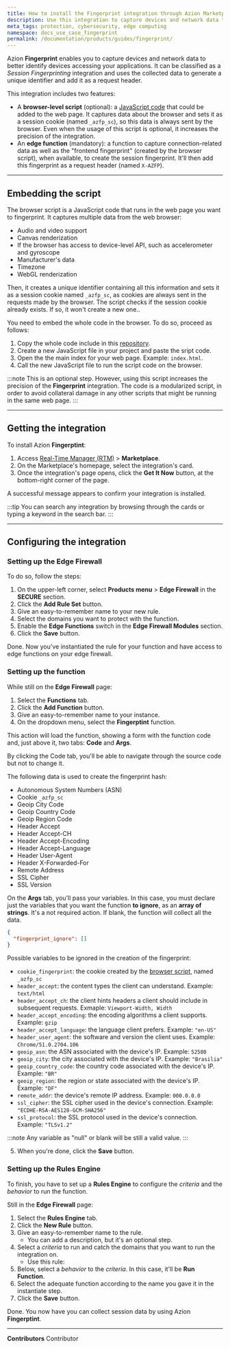 ```yaml
---
title: How to install the Fingerprint integration through Azion Marketplace
description: Use this integration to capture devices and network data to better identify devices accessing your applications. 
meta_tags: protection, cybersecurity, edge computing
namespace: docs_use_case_fingerprint
permalink: /documentation/products/guides/fingerprint/
---
```


Azion **Fingerprint** enables you to capture devices and network data to better identify devices accessing your applications. It can be classified as a *Session Fingerprinting* integration and uses the collected data to generate a unique identifier and add it as a request header.

This integration includes two features:

- A **browser-level script** (optional): a [JavaScript code](#embedding-the-script) that could be added to the web page. It captures data about the browser and sets it as a session cookie (named `_azfp_sc`), so this data is always sent by the browser. Even when the usage of this script is optional, it increases the precision of the integration.
- An **edge function** (mandatory): a function to capture connection-related data as well as the "frontend fingerprint" (created by the browser script), when available, to create the session fingerprint. It'll then add this fingerprint as a request header (named `X-AZFP`).

---

## Embedding the script

The browser script is a JavaScript code that runs in the web page you want to fingerprint. It captures multiple data from the web browser:

- Audio and video support
- Canvas renderization
- If the browser has access to device-level API, such as accelerometer and gyroscope
- Manufacturer's data
- Timezone
- WebGL renderization

Then, it creates a unique identifier containing all this information and sets it as a session cookie named `_azfp_sc`, as cookies are always sent in the requests made by the browser. The script checks if the session cookie already exists. If so, it won't create a new one..

You need to embed the whole code in the browser. To do so, proceed as follows:

1. Copy the whole code include in this [repository]().
2. Create a new JavaScript file in your project and paste the sript code.
3. Open the the main index for your web page. Example: `index.html`.
4. Call the new JavaScript file to run the script code on the browser.

:::note
This is an optional step. However, using this script increases the precision of the **Fingerprint** integration. The code is a modularized script, in order to avoid collateral damage in any other scripts that might be running in the same web page.
:::

---

## Getting the integration

To install Azion **Fingerptint**:

1. Access [Real-Time Manager (RTM)](/en/documentation/products/guides/how-to-access-rtm/) > **Marketplace**.
2. On the Marketplace's homepage, select the integration's card.
3. Once the integration's page opens, click the **Get It Now** button, at the bottom-right corner of the page.

A successful message appears to confirm your integration is installed.

:::tip
You can search any integration by browsing through the cards or typing a keyword in the search bar. 
:::

---

## Configuring the integration

### Setting up the Edge Firewall

To do so, follow the steps:

1. On the upper-left corner, select **Products menu** > **Edge Firewall** in the **SECURE** section.
2. Click the **Add Rule Set** button.
3. Give an easy-to-remember name to your new rule.
4. Select the domains you want to protect with the function.
5. Enable the **Edge Functions** switch in the **Edge Firewall Modules** section.
6. Click the **Save** button.

Done. Now you've instantiated the rule for your function and have access to edge functions on your edge firewall.

### Setting up the function

While still on the **Edge Firewall** page:

1. Select the **Functions** tab.
2. Click the **Add Function** button.
3. Give an easy-to-remember name to your instance.
4. On the dropdown menu, select the **Fingerptint** function.

This action will load the function, showing a form with the function code and, just above it, two tabs: **Code** and **Args**.

By clicking the Code tab, you'll be able to navigate through the source code but not to change it.

The following data is used to create the fingerprint hash:

- Autonomous System Numbers (ASN)
- Cookie `_azfp_sc`
- Geoip City Code
- Geoip Country Code
- Geoip Region Code
- Header Accept
- Header Accept-CH
- Header Accept-Encoding
- Header Accept-Language
- Header User-Agent
- Header X-Forwarded-For
- Remote Address
- SSL Cipher
- SSL Version

On the **Args** tab, you'll pass your variables. In this case, you must declare just the variables that you want the function **to ignore**, as an **array of strings**. It's a not required action. If blank, the function will collect all the data.

```json
{
  "fingerprint_ignore": []
}
```

Possible variables to be ignored in the creation of the fingerprint:

- `cookie_fingerprint`: the cookie created by the [browser script](#embedding-the-script), named `_azfp_sc`
- `header_accept`: the content types the client can understand. Example: `text/html`
- `header_accept_ch`: the client hints headers a client should include in subsequent requests. Exmaple: `Viewport-Width, Width`
- `header_accept_encoding`: the encoding algorithms a client supports. Example: `gzip`
- `header_accept_language`: the language client prefers. Example: `"en-US"`
- `header_user_agent`: the software and version the client uses. Example: `Chrome/51.0.2704.106`
- `geoip_asn`: the ASN associated with the device's IP. Example: `52580`
- `geoip_city`: the city associated with the device's IP. Example: `"Brasilia"`
- `geoip_country_code`: the country code associated with the device's IP. Example: `"BR"`
- `geoip_region`: the region or state associated with the device's IP. Example: `"DF"`
- `remote_addr`: the device's remote IP address. Example: `000.0.0.0`
- `ssl_cipher`: the SSL cipher used in the device's connection. Example: `"ECDHE-RSA-AES128-GCM-SHA256"`
- `ssl_protocol`: the SSL protocol used in the device's connection. Example: `"TLSv1.2"`

:::note
Any variable as "null" or blank will be still a valid value.
:::

5. When you're done, click the **Save** button.

### Setting up the Rules Engine

To finish, you have to set up a **Rules Engine** to configure the *criteria* and the *behavior* to run the function.

Still in the **Edge Firewall** page:

1. Select the **Rules Engine** tab.
2. Click the **New Rule** button.
3. Give an easy-to-remember name to the rule.
   - You can add a description, but it's an optional step.
4. Select a *criteria* to run and catch the domains that you want to run the integration on.
    - Use this rule: 
5. Below, select a *behavior* to the *criteria*. In this case, it'll be **Run Function**.
6. Select the adequate function according to the name you gave it in the instantiate step.
7. Click the **Save** button.

Done. You now have you can collect session data by using Azion **Fingerptint**.

---


**Contributors** <ContributorList>Contributor</ContributorList>

